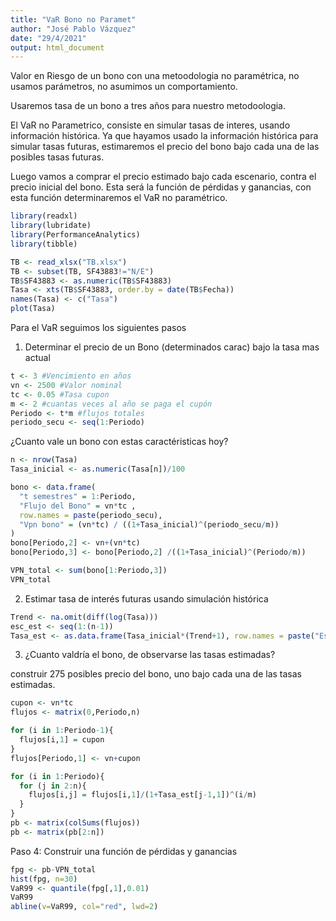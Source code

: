 ```yaml
---
title: "VaR Bono no Paramet"
author: "José Pablo Vázquez"
date: "29/4/2021"
output: html_document
---
```


Valor en Riesgo de un bono con una metoodologia no paramétrica, no usamos parámetros, no asumimos un comportamiento.

Usaremos tasa de un bono a tres años para nuestro metodoologia.

El VaR no Parametrico, consiste en simular tasas de interes, usando información histórica. Ya que hayamos usado la información histórica para simular tasas futuras, estimaremos el precio del bono bajo cada una de las posibles tasas futuras.

Luego vamos a comprar el precio estimado bajo cada escenario, contra el precio inicial del bono. Esta será la función de pérdidas y ganancias, con esta función determinaremos el VaR no paramétrico.

```r
library(readxl)
library(lubridate)
library(PerformanceAnalytics)
library(tibble)

TB <- read_xlsx("TB.xlsx")
TB <- subset(TB, SF43883!="N/E")
TB$SF43883 <- as.numeric(TB$SF43883)
Tasa <- xts(TB$SF43883, order.by = date(TB$Fecha))
names(Tasa) <- c("Tasa")
plot(Tasa)
```


Para el VaR seguimos los siguientes pasos

1. Determinar el precio de un Bono (determinados carac) bajo la tasa mas actual

```r
t <- 3 #Vencimiento en años
vn <- 2500 #Valor nominal
tc <- 0.05 #Tasa cupon
m <- 2 #cuantas veces al año se paga el cupón
Periodo <- t*m #flujos totales
periodo_secu <- seq(1:Periodo)
```


¿Cuanto vale un bono con estas caractéristicas hoy?

```r
n <- nrow(Tasa)
Tasa_inicial <- as.numeric(Tasa[n])/100 
```


```r
bono <- data.frame(
  "t semestres" = 1:Periodo,
  "Flujo del Bono" = vn*tc ,
  row.names = paste(periodo_secu),
  "Vpn bono" = (vn*tc) / ((1+Tasa_inicial)^(periodo_secu/m))
)
bono[Periodo,2] <- vn+(vn*tc)
bono[Periodo,3] <- bono[Periodo,2] /((1+Tasa_inicial)^(Periodo/m)) 

VPN_total <- sum(bono[1:Periodo,3])
VPN_total
```

2. Estimar tasa de interés futuras usando simulación histórica

```r
Trend <- na.omit(diff(log(Tasa)))
esc_est <- seq(1:(n-1))
Tasa_est <- as.data.frame(Tasa_inicial*(Trend+1), row.names = paste("Esc_",esc_est))
```


3. ¿Cuanto valdría el bono, de observarse las tasas estimadas?

construir 275 posibles precio del bono, uno bajo cada una de las tasas estimadas.


```r
cupon <- vn*tc
flujos <- matrix(0,Periodo,n)

for (i in 1:Periodo-1){
  flujos[i,1] = cupon
}
flujos[Periodo,1] <- vn+cupon

for (i in 1:Periodo){
  for (j in 2:n){
    flujos[i,j] = flujos[i,1]/(1+Tasa_est[j-1,1])^(i/m)
  }
}
pb <- matrix(colSums(flujos))
pb <- matrix(pb[2:n])
```

Paso 4: Construir una función de pérdidas y ganancias

```r
fpg <- pb-VPN_total
hist(fpg, n=30)
VaR99 <- quantile(fpg[,1],0.01)
VaR99
abline(v=VaR99, col="red", lwd=2)
```



